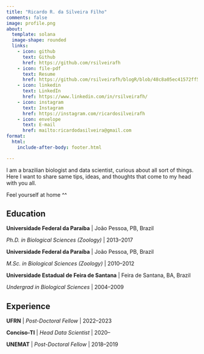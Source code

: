 ```yaml
---
title: "Ricardo R. da Silveira Filho"
comments: false
image: profile.png
about:
  template: solana
  image-shape: rounded
  links:
    - icon: github
      text: Github
      href: https://github.com/rsilveirafh
    - icon: file-pdf
      text: Resume
      href: https://github.com/rsilveirafh/blogR/blob/48c8a05ec41572ff59c90bf2e6c0f06ac17b047b/images/resume_rrdsf.pdf
    - icon: linkedin
      text: LinkedIn
      href: https://www.linkedin.com/in/rsilveirafh/
    - icon: instagram
      text: Instagram
      href: https://instagram.com/ricardosilveirafh
    - icon: envelope
      text: E-mail
      href: mailto:ricardodasilveira@gmail.com
format:
  html:
    include-after-body: footer.html

---
```


I am a brazilian biologist and data scientist, curious about all sort of things. Here I want to share same tips, ideas, and thoughts that come to my head with you all.

Feel yourself at home ^^


## Education

**Universidade Federal da Paraíba** | João Pessoa, PB, Brazil

*Ph.D. in Biological Sciences (Zoology)* | 2013--2017


**Universidade Federal da Paraíba** | João Pessoa, PB, Brazil

*M.Sc. in Biological Sciences (Zoology)* | 2010--2012

**Universidade Estadual de Feira de Santana** | Feira de Santana, BA, Brazil

*Undergrad in Biological Sciences* | 2004--2009



## Experience

**UFRN** | *Post-Doctoral Fellow* | 2022--2023

**Conciso-TI** | *Head Data Scientist* | 2020--

**UNEMAT** | *Post-Doctoral Fellow* | 2018--2019












